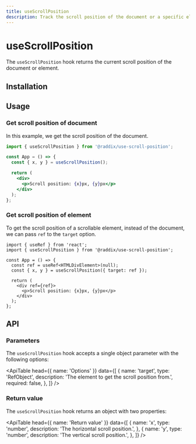 ```yaml
---
title: useScrollPosition
description: Track the scroll position of the document or a specific element.
---
```


# useScrollPosition

The `useScrollPosition` hook returns the current scroll position of the document or element.

## Installation

<Snippet pkg text='@raddix/use-scroll-position' />

## Usage

### Get scroll position of document

In this example, we get the scroll position of the document.

```jsx
import { useScrollPosition } from '@raddix/use-scroll-position';

const App = () => {
  const { x, y } = useScrollPosition();

  return (
    <div>
      <p>Scroll position: {x}px, {y}px</p>
    </div>
  );
};
```

### Get scroll position of element

To get the scroll position of a scrollable element, instead of the document,
we can pass `ref` to the `target` option.

```tsx
import { useRef } from 'react';
import { useScrollPosition } from '@raddix/use-scroll-position';

const App = () => {
  const ref = useRef<HTMLDivElement>(null);
  const { x, y } = useScrollPosition({ target: ref });

  return (
    <div ref={ref}>
      <p>Scroll position: {x}px, {y}px</p>
    </div>
  );
};
```

## API

### Parameters

The `useScrollPosition` hook accepts a single object parameter with the following options:

<ApiTable
  head={{
    name: 'Options'
  }}
  data={[
    {
      name: 'target',
      type: 'RefObject',
      description: 'The element to get the scroll position from.',
      required: false,
    },
  ]}
 />


### Return value

The `useScrollPosition` hook returns an object with two properties:

<ApiTable
  head={{
    name: 'Return value'
  }}
  data={[
    {
      name: 'x',
      type: 'number',
      description: 'The horizontal scroll position.',
    },
    {
      name: 'y',
      type: 'number',
      description: 'The vertical scroll position.',
    },
  ]}
 />
